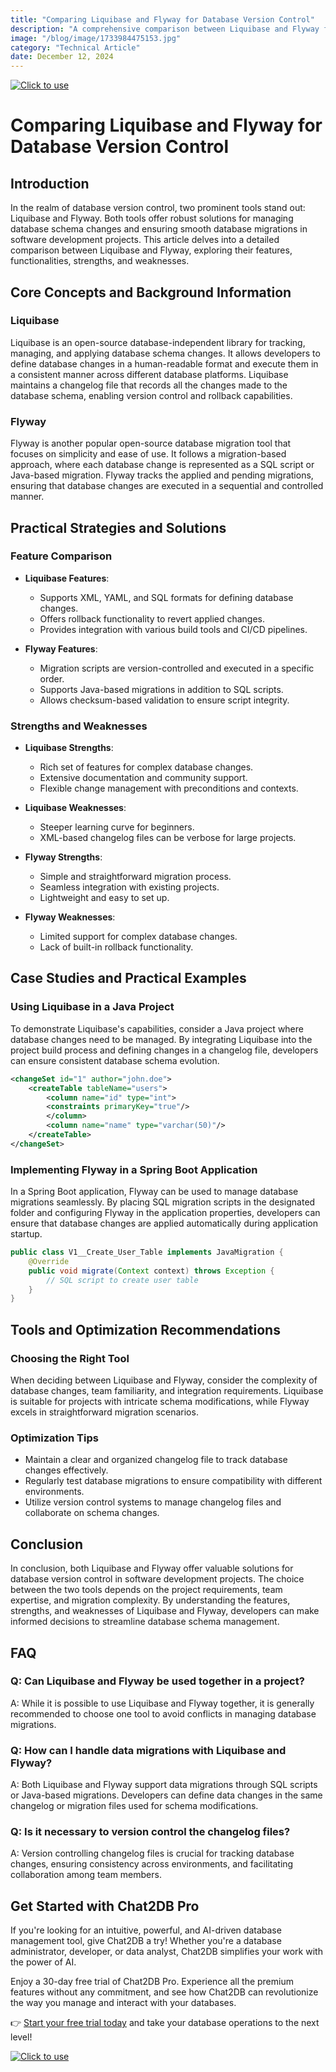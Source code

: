 ```yaml
---
title: "Comparing Liquibase and Flyway for Database Version Control"
description: "A comprehensive comparison between Liquibase and Flyway for effective database version control in software development projects."
image: "/blog/image/1733984475153.jpg"
category: "Technical Article"
date: December 12, 2024
---
```

[![Click to use](/image/blog/bg/chat2db1.png)](https://app.chat2db.ai/)
# Comparing Liquibase and Flyway for Database Version Control


<Authors date="December 12, 2024">
  <Author name="Jing" link="https://chat2db.ai" />
</Authors>

## Introduction

In the realm of database version control, two prominent tools stand out: Liquibase and Flyway. Both tools offer robust solutions for managing database schema changes and ensuring smooth database migrations in software development projects. This article delves into a detailed comparison between Liquibase and Flyway, exploring their features, functionalities, strengths, and weaknesses.

## Core Concepts and Background Information

### Liquibase

Liquibase is an open-source database-independent library for tracking, managing, and applying database schema changes. It allows developers to define database changes in a human-readable format and execute them in a consistent manner across different database platforms. Liquibase maintains a changelog file that records all the changes made to the database schema, enabling version control and rollback capabilities.

### Flyway

Flyway is another popular open-source database migration tool that focuses on simplicity and ease of use. It follows a migration-based approach, where each database change is represented as a SQL script or Java-based migration. Flyway tracks the applied and pending migrations, ensuring that database changes are executed in a sequential and controlled manner.

## Practical Strategies and Solutions

### Feature Comparison

- **Liquibase Features**:
  - Supports XML, YAML, and SQL formats for defining database changes.
  - Offers rollback functionality to revert applied changes.
  - Provides integration with various build tools and CI/CD pipelines.

- **Flyway Features**:
  - Migration scripts are version-controlled and executed in a specific order.
  - Supports Java-based migrations in addition to SQL scripts.
  - Allows checksum-based validation to ensure script integrity.

### Strengths and Weaknesses

- **Liquibase Strengths**:
  - Rich set of features for complex database changes.
  - Extensive documentation and community support.
  - Flexible change management with preconditions and contexts.

- **Liquibase Weaknesses**:
  - Steeper learning curve for beginners.
  - XML-based changelog files can be verbose for large projects.

- **Flyway Strengths**:
  - Simple and straightforward migration process.
  - Seamless integration with existing projects.
  - Lightweight and easy to set up.

- **Flyway Weaknesses**:
  - Limited support for complex database changes.
  - Lack of built-in rollback functionality.

## Case Studies and Practical Examples

### Using Liquibase in a Java Project

To demonstrate Liquibase's capabilities, consider a Java project where database changes need to be managed. By integrating Liquibase into the project build process and defining changes in a changelog file, developers can ensure consistent database schema evolution.

```xml
<changeSet id="1" author="john.doe">
    <createTable tableName="users">
        <column name="id" type="int">
        <constraints primaryKey="true"/>
        </column>
        <column name="name" type="varchar(50)"/>
    </createTable>
</changeSet>
```

### Implementing Flyway in a Spring Boot Application

In a Spring Boot application, Flyway can be used to manage database migrations seamlessly. By placing SQL migration scripts in the designated folder and configuring Flyway in the application properties, developers can ensure that database changes are applied automatically during application startup.

```java
public class V1__Create_User_Table implements JavaMigration {
    @Override
    public void migrate(Context context) throws Exception {
        // SQL script to create user table
    }
}
```

## Tools and Optimization Recommendations

### Choosing the Right Tool

When deciding between Liquibase and Flyway, consider the complexity of database changes, team familiarity, and integration requirements. Liquibase is suitable for projects with intricate schema modifications, while Flyway excels in straightforward migration scenarios.

### Optimization Tips

- Maintain a clear and organized changelog file to track database changes effectively.
- Regularly test database migrations to ensure compatibility with different environments.
- Utilize version control systems to manage changelog files and collaborate on schema changes.

## Conclusion

In conclusion, both Liquibase and Flyway offer valuable solutions for database version control in software development projects. The choice between the two tools depends on the project requirements, team expertise, and migration complexity. By understanding the features, strengths, and weaknesses of Liquibase and Flyway, developers can make informed decisions to streamline database schema management.

## FAQ

### Q: Can Liquibase and Flyway be used together in a project?

A: While it is possible to use Liquibase and Flyway together, it is generally recommended to choose one tool to avoid conflicts in managing database migrations.

### Q: How can I handle data migrations with Liquibase and Flyway?

A: Both Liquibase and Flyway support data migrations through SQL scripts or Java-based migrations. Developers can define data changes in the same changelog or migration files used for schema modifications.

### Q: Is it necessary to version control the changelog files?

A: Version controlling changelog files is crucial for tracking database changes, ensuring consistency across environments, and facilitating collaboration among team members.


## Get Started with Chat2DB Pro

If you're looking for an intuitive, powerful, and AI-driven database management tool, give Chat2DB a try! Whether you're a database administrator, developer, or data analyst, Chat2DB simplifies your work with the power of AI.

Enjoy a 30-day free trial of Chat2DB Pro. Experience all the premium features without any commitment, and see how Chat2DB can revolutionize the way you manage and interact with your databases.

👉 [Start your free trial today](https://app.chat2db.ai/) and take your database operations to the next level!

[![Click to use](/image/blog/bg/chat2db.jpg)](https://app.chat2db.ai/)